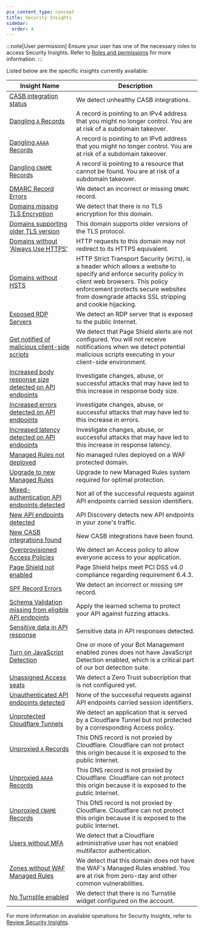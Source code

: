 ```yaml
---
pcx_content_type: concept
title: Security Insights
sidebar:
  order: 4
---
```



:::note[User permission]
Ensure your user has one of the necessary roles to access Security Insights. Refer to [Roles and permissions](/security-center/security-insights/roles-and-permissions/) for more information.
:::

<Render file="security-insights-definition" />

Listed below are the specific insights currently available:

| Insight Name                                                                                                                        | Description                                                                                                                                                                                                                                            |
| ----------------------------------------------------------------------------------------------------------------------------------- | ------------------------------------------------------------------------------------------------------------------------------------------------------------------------------------------------------------------------------------------------------ |
| [CASB integration status](/cloudflare-one/applications/casb/troubleshooting/)                                                       | We detect unhealthy CASB integrations.                                                                                                                                                                                                                 |
| [Dangling `A` Records](/dns/manage-dns-records/reference/dns-record-types/#a-and-aaaa)                                              | A record is pointing to an IPv4 address that you might no longer control. You are at risk of a subdomain takeover.                                                                                                                                     |
| [Dangling `AAAA` Records](/dns/manage-dns-records/reference/dns-record-types/#a-and-aaaa)                                           | A record is pointing to an IPv6 address that you might no longer control. You are at risk of a subdomain takeover.                                                                                                                                     |
| [Dangling `CNAME` Records](/dns/manage-dns-records/reference/dns-record-types/#a-and-aaaa)                                          | A record is pointing to a resource that cannot be found. You are at risk of a subdomain takeover.                                                                                                                                                      |
| [DMARC Record Errors](/dns/manage-dns-records/reference/dns-record-types/#dmarc)                                                    | We detect an incorrect or missing `DMARC` record.                                                                                                                                                                                                      |
| [Domains missing TLS Encryption](/ssl/get-started/)                                                                                 | We detect that there is no TLS encryption for this domain.                                                                                                                                                                                             |
| [Domains supporting older TLS version](/ssl/reference/protocols/)                                                                   | This domain supports older versions of the TLS protocol.                                                                                                                                                                                               |
| [Domains without 'Always Use HTTPS'](/ssl/edge-certificates/additional-options/always-use-https/)                                   | HTTP requests to this domain may not redirect to its HTTPS equivalent.                                                                                                                                                                                 |
| [Domains without HSTS](/ssl/edge-certificates/additional-options/http-strict-transport-security/)                                   | HTTP Strict Transport Security (`HSTS`), is a header which allows a website to specify and enforce security policy in client web browsers. This policy enforcement protects secure websites from downgrade attacks SSL stripping and cookie hijacking. |
| [Exposed RDP Servers](/cloudflare-one/connections/connect-networks/use-cases/rdp/)                                                  | We detect an RDP server that is exposed to the public Internet.                                                                                                                                                                                        |
| [Get notified of malicious client-side scripts](/page-shield/alerts/)                                                               | We detect that Page Shield alerts are not configured. You will not receive notifications when we detect potential malicious scripts executing in your client-side environment.                                                                         |
| [Increased body response size detected on API endpoints](/api-shield/management-and-monitoring/endpoint-labels/)                    | Investigate changes, abuse, or successful attacks that may have led to this increase in response body size. |
| [Increased errors detected on API endpoints](/api-shield/management-and-monitoring/endpoint-labels/)                                | Investigate changes, abuse, or successful attacks that may have led to this increase in errors. |
| [Increased latency detected on API endpoints](/api-shield/management-and-monitoring/endpoint-labels/)                               | Investigate changes, abuse, or successful attacks that may have led to this increase in response latency. |
| [Managed Rules not deployed](/waf/managed-rules/reference/cloudflare-managed-ruleset/)                                              | No managed rules deployed on a WAF protected domain.                                                                                                                                                                                                   |
| [Upgrade to new Managed Rules](/waf/reference/legacy/old-waf-managed-rules/upgrade/)                                                | Upgrade to new Managed Rules system required for optimal protection.                                                                                                                                                                                   |
| [Mixed-authentication API endpoints detected](/api-shield/management-and-monitoring/endpoint-labels/#managed-labels)                | Not all of the successful requests against API endpoints carried session identifiers.                                                                                                                                                                  |
| [New API endpoints detected](/api-shield/security/api-discovery/)                                                                   | API Discovery detects new API endpoints in your zone's traffic.                                                                                                                                                                                        |
| [New CASB integrations found](/cloudflare-one/applications/casb/casb-integrations/)                                                 | New CASB integrations have been found.                                                                                                                                                                                                                 |
| [Overprovisioned Access Policies](/cloudflare-one/policies/access/)                                                                 | We detect an Access policy to allow everyone access to your application.                                                                                                                                                                               |
| [Page Shield not enabled](/page-shield/get-started/)                                                                                | Page Shield helps meet PCI DSS v4.0 compliance regarding requirement 6.4.3.                                                                                                                                                                            |
| [SPF Record Errors](/dns/manage-dns-records/reference/dns-record-types/#spf)                                                        | We detect an incorrect or missing `SPF` record.                                                                                                                                                                                                        |
| [Schema Validation missing from eligible API endpoints](/api-shield/security/schema-validation/)                                    | Apply the learned schema to protect your API against fuzzing attacks. |
| [Sensitive data in API response](/api-shield/management-and-monitoring/#sensitive-data-detection)                                   | Sensitive data in API responses detected.                                                                                                                                                                                                              |
| [Turn on JavaScript Detection](/bots/additional-configurations/javascript-detections/)                                                              | One or more of your Bot Management enabled zones does not have JavaScript Detection enabled, which is a critical part of our bot detection suite.                                                                                                      |
| [Unassigned Access seats](/cloudflare-one/)                                                                                         | We detect a Zero Trust subscription that is not configured yet.                                                                                                                                                                                        |
| [Unauthenticated API endpoints detected](/api-shield/management-and-monitoring/endpoint-labels/#managed-labels)                     | None of the successful requests against API endpoints carried session identifiers.                                                                                                                                                                     |
| [Unprotected Cloudflare Tunnels](/cloudflare-one/applications/configure-apps/self-hosted-public-app/#4-connect-your-origin-to-cloudflare) | We detect an application that is served by a Cloudflare Tunnel but not protected by a corresponding Access policy.                                                                                                                                     |
| [Unproxied `A` Records](/dns/manage-dns-records/reference/dns-record-types/#a-and-aaaa)                                             | This DNS record is not proxied by Cloudflare. Cloudflare can not protect this origin because it is exposed to the public Internet.                                                                                                                     |
| [Unproxied `AAAA` Records](/dns/manage-dns-records/reference/dns-record-types/#a-and-aaaa)                                          | This DNS record is not proxied by Cloudflare. Cloudflare can not protect this origin because it is exposed to the public Internet.                                                                                                                     |
| [Unproxied `CNAME` Records](/dns/proxy-status/#dns-only-records)                                | This DNS record is not proxied by Cloudflare. Cloudflare can not protect this origin because it is exposed to the public Internet.                                                                                                                     |
| [Users without MFA](/fundamentals/account/account-security/2fa/)                                                              | We detect that a Cloudflare administrative user has not enabled multifactor authentication.                                                                                                                                                            |
| [Zones without WAF Managed Rules](/waf/managed-rules/)                                                                              | We detect that this domain does not have the WAF's Managed Rules enabled. You are at risk from zero-day and other common vulnerabilities.
| [No Turnstile enabled](/turnstile/)                                                                                        | We detect that there is no Turnstile widget configured on the account.


For more information on available operations for Security Insights, refer to [Review Security Insights](/security-center/security-insights/review-insights/).
